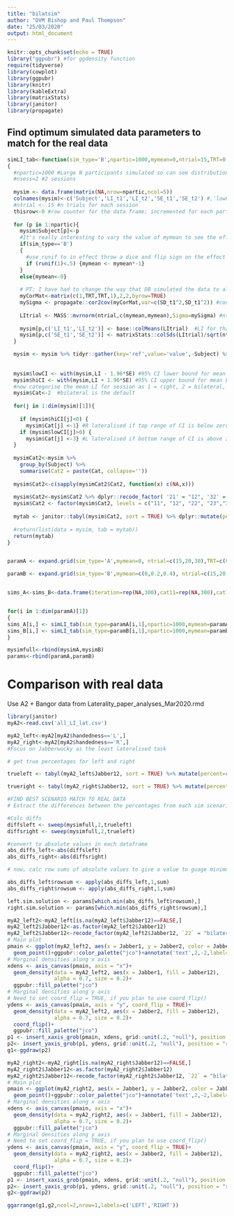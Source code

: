 ```yaml
---
title: "bilatsim"
author: "DVM Bishop and Paul Thompson"
date: "25/03/2020"
output: html_document
---
```

  
```r
knitr::opts_chunk$set(echo = TRUE)
library("ggpubr") #for ggdensity function
require(tidyverse)
library(cowplot)
library(ggpubr)
library(knitr)
library(kableExtra)
library(matrixStats)
library(janitor)
library(propagate)
```

## Find optimum simulated data parameters to match for the real data


```r

simLI_tab<-function(sim_type='B',npartic=1000,mymean=0,ntrial=15,TRT=0.7,SD_t1=0.5,SD_t2=0.8)
{
  #npartic=1000 #Large N participants simulated so can see distribution of laterality categories
  #nsess=2 #2 sessions
  
  mysim <- data.frame(matrix(NA,nrow=npartic,ncol=5))
  colnames(mysim)<-c('Subject','LI_t1','LI_t2','SE_t1','SE_t2') #,'lowCI','hiCI','Cat','Cat2')
  #ntrial <- 15 #n trials for each session
  thisrow<-0 #row counter for the data frame; incremented for each participant/session
  
  for (p in 1:npartic){
    mysim$Subject[p]<-p
    #It's really interesting to vary the value of mymean to see the effect!
    if(sim_type=='B')
    {
      #use runif to in effect throw a dice and flip sign on the effect for 50% of trials
      if (runif(1)<.5) {mymean <- mymean*-1}
    }
    else{mymean<-0}
    
    # PT: I have had to change the way that DB simulated the data to allow for the test-retest (TRT) correlation between the time points. The data is simulated in short form then change to long format and we can remove one loop and vectorise some calcs.
    myCorMat<-matrix(c(1,TRT,TRT,1),2,2,byrow=TRUE)
    mySigma <- propagate::cor2cov(myCorMat,var=c(SD_t1^2,SD_t1^2)) #convert correlation matrix to covariance matrix to allow jabberwocky dist to have different variance from 1 and allow unequal variance (possible, but unlikely).   
    
    LItrial <- MASS::mvrnorm(ntrial,c(mymean,mymean),Sigma=mySigma) #ntrial random normal deviates with mean mymean, SD = 1, and corr = TRT (see arguement inputs.
    
    mysim[p,c('LI_t1','LI_t2')] <- base::colMeans(LItrial)  #LI for that session is mean of individual trial LIs
    mysim[p,c('SE_t1','SE_t2')] <- matrixStats::colSds(LItrial)/sqrt(ntrial) #standard error for session LIs
  }

  mysim <- mysim %>% tidyr::gather(key='ref',value='value',-Subject) %>% tidyr::extract('ref',c('ref','Session'),"([[:alnum:]]+)_([[:alnum:]]+)")%>% tidyr::spread('ref','value') 
  
  
  mysim$lowCI <- with(mysim,LI - 1.96*SE) #95% CI lower bound for mean LI
  mysim$hiCI <- with(mysim,LI + 1.96*SE) #95% CI upper bound for mean LI
  #now categorise the mean LI for session as 1 = right, 2 = bilateral, 3 = left
  mysim$Cat<-2  #bilateral is the default
  
  for(j in 1:dim(mysim)[1]){
    
    if (mysim$hiCI[j]<0) {
      mysim$Cat[j] <-1} #R lateralised if top range of CI is below zero
    if (mysim$lowCI[j]>0) {
      mysim$Cat[j] <-3} #L lateralised if bottom range of CI is above zero
  }
  
  mysimCat2<-mysim %>%
    group_by(Subject) %>%
    summarise(Cat2 = paste(Cat, collapse=''))
  
  mysim$Cat2<-c(sapply(mysimCat2$Cat2, function(x) c(NA,x)))
  
  mysim$Cat2<-mysim$Cat2 %>% dplyr::recode_factor( '21' = "12", '32' = "23")
  mysim$Cat2 <- factor(mysim$Cat2, levels = c("11", "12", "22", "23","33"))
  
  mytab <- janitor::tabyl(mysim$Cat2, sort = TRUE) %>% dplyr::mutate(percent=round(percent*100,2)) %>% dplyr::select(3)
  
  #return(list(data = mysim, tab = mytab))
  return(mytab)
}


paramA <- expand.grid(sim_type='A',mymean=0, ntrial=c(15,20,30),TRT=c(0.6,0.7,0.8,0.9),SD_t1=c(0.5,0.75,0.8,1,1.5),SD_t2=c(0.5,0.75,0.8,1,1.5))

paramB <- expand.grid(sim_type='B',mymean=c(0,0.2,0.4), ntrial=c(15,20,30),TRT=c(0.6,0.7,0.8,0.9),SD_t1=c(0.5,0.75,0.8,1,1.5),SD_t2=c(0.5,0.75,0.8,1,1.5))


sims_A<-sims_B<-data.frame(iteration=rep(NA,300),cat11=rep(NA,300),cat12=rep(NA,300),cat22=rep(NA,300),cat23=rep(NA,300),cat33=rep(NA,300),'NA'=rep(NA,300))


for(i in 1:dim(paramA)[1])
{
sims_A[i,] <- simLI_tab(sim_type=paramA[i,1],npartic=1000,mymean=paramA[i,2],ntrial=paramA[i,3],TRT=paramA[i,4],SD_t1=paramA[i,5],SD_t2=paramA[i,6])
sims_B[i,] <- simLI_tab(sim_type=paramB[i,1],npartic=1000,mymean=paramB[i,2],ntrial=paramB[i,3],TRT=paramB[i,4],SD_t1=paramB[i,5],SD_t2=paramB[i,6])
}

mysimfull<-rbind(mysimA,mysimB)
params<-rbind(paramA,paramB)
```




# Comparison with real data

Use A2 + Bangor data from Laterality_paper_analyses_Mar2020.rmd

```r
library(janitor)
myA2<-read.csv('all_LI_lat.csv')

myA2_left<-myA2[myA2$handedness=='L',]
myA2_right<-myA2[myA2$handedness=='R',]
#Focus on Jabberwocky as the least lateralised task

# get true percentages for left and right

trueleft <- tabyl(myA2_left$Jabber12, sort = TRUE) %>% mutate(percent=round(percent*100,2)) %>% select(3) 

trueright <- tabyl(myA2_right$Jabber12, sort = TRUE) %>% mutate(percent=round(percent*100,2)) %>% select(3) 

#FIND BEST SCENARIO MATCH TO REAL DATA
# Extract the differences between the percentages from each sim scenario and the real precentages. THen sum the absolute differences for each scenario and find the minimum for best fit. (similar to least squares-ish, but not regression!) 

#Calc diffs
diffsleft <- sweep(mysimfull,2,trueleft)
diffsright <- sweep(mysimfull,2,trueleft)

#convert to absolute values in each dataframe 
abs_diffs_left<-abs(diffsleft)
abs_diffs_right<-abs(diffsright)

# now, calc row sums of absolute values to give a value to guage minimum. This minimum indicates the smallest difference between precentages for all categories between simulated and real data. The smallest difference indicates the closest simulation setup to the real data...in theory :-)

abs_diffs_left$rowsum <- apply(abs_diffs_left,1,sum)
abs_diffs_right$rowsum <- apply(abs_diffs_right,1,sum)

left.sim.solution <- params[which.min(abs_diffs_left$rowsum),]
right.sim.solution <- params[which.min(abs_diffs_right$rowsum),]

```



```r
myA2_left2<-myA2_left[is.na(myA2_left$Jabber12)==FALSE,]
myA2_left2$Jabber12<-as.factor(myA2_left2$Jabber12)
myA2_left2$Jabber12<-recode_factor(myA2_left2$Jabber12, `22` = "bilateral both", `11` = "both lateralised", `33` = "both lateralised", `12`="bilateral in one session", `21`="bilateral in one session", `23`="bilateral in one session", `32`="bilateral in one session", `13`="opposite lateralisations", `31`="opposite lateralisations")
# Main plot
pmain <- ggplot(myA2_left2, aes(x = Jabber1, y = Jabber2, color = Jabber12))+
  geom_point()+ggpubr::color_palette("jco")+annotate('text',2,-2,label=paste0('r = ',round(cor(myA2_left$Jabber1,myA2_left$Jabber2,use='complete.obs'),2)))+theme_bw() + guides(color=guide_legend(title="Laterality class"))+ rremove("legend") 
# Marginal densities along x axis
xdens <- axis_canvas(pmain, axis = "x")+
  geom_density(data = myA2_left2, aes(x = Jabber1, fill = Jabber12),
               alpha = 0.7, size = 0.2)+
  ggpubr::fill_palette("jco")
# Marginal densities along y axis
# Need to set coord_flip = TRUE, if you plan to use coord_flip()
ydens <- axis_canvas(pmain, axis = "y", coord_flip = TRUE)+
  geom_density(data = myA2_left2, aes(x = Jabber2, fill = Jabber12),
               alpha = 0.7, size = 0.2)+
  coord_flip()+
  ggpubr::fill_palette("jco")
p1 <- insert_xaxis_grob(pmain, xdens, grid::unit(.2, "null"), position = "top")
p2<- insert_yaxis_grob(p1, ydens, grid::unit(.2, "null"), position = "right")
g1<-ggdraw(p2)

```


```r
myA2_right2<-myA2_right[is.na(myA2_right$Jabber12)==FALSE,]
myA2_right2$Jabber12<-as.factor(myA2_right2$Jabber12)
myA2_right2$Jabber12<-recode_factor(myA2_right2$Jabber12, `22` = "bilateral both", `11` = "both lateralised", `33` = "both lateralised", `12`="bilateral in one session", `21`="bilateral in one session", `23`="bilateral in one session", `32`="bilateral in one session", `13`="opposite lateralisations", `31`="opposite lateralisations")
# Main plot
pmain <- ggplot(myA2_right2, aes(x = Jabber1, y = Jabber2, color = Jabber12))+
  geom_point()+ggpubr::color_palette("jco")+annotate('text',2,-2,label=paste0('r = ',round(cor(myA2_right$Jabber1,myA2_right$Jabber2,use='complete.obs'),2)))+theme_bw() + guides(color=guide_legend(title="Laterality class"))+ rremove("legend") 
# Marginal densities along x axis
xdens <- axis_canvas(pmain, axis = "x")+
  geom_density(data = myA2_right2, aes(x = Jabber1, fill = Jabber12),
               alpha = 0.7, size = 0.2)+
  ggpubr::fill_palette("jco")
# Marginal densities along y axis
# Need to set coord_flip = TRUE, if you plan to use coord_flip()
ydens <- axis_canvas(pmain, axis = "y", coord_flip = TRUE)+
  geom_density(data = myA2_right2, aes(x = Jabber2, fill = Jabber12),
               alpha = 0.7, size = 0.2)+
  coord_flip()+
  ggpubr::fill_palette("jco")
p1 <- insert_xaxis_grob(pmain, xdens, grid::unit(.2, "null"), position = "top")
p2<- insert_yaxis_grob(p1, ydens, grid::unit(.2, "null"), position = "right")
g2<-ggdraw(p2)
```


```r
ggarrange(g1,g2,ncol=2,nrow=1,labels=c('LEFT','RIGHT'))
```